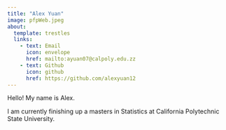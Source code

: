 ```yaml
---
title: "Alex Yuan"
image: pfpWeb.jpeg
about: 
  template: trestles 
  links:
    - text: Email
      icon: envelope
      href: mailto:ayuan07@calpoly.edu.zz
    - text: Github
      icon: github
      href: https://github.com/alexyuan12
---
```


Hello! My name is Alex. 


I am currently finishing up a masters in Statistics at California Polytechnic State University.